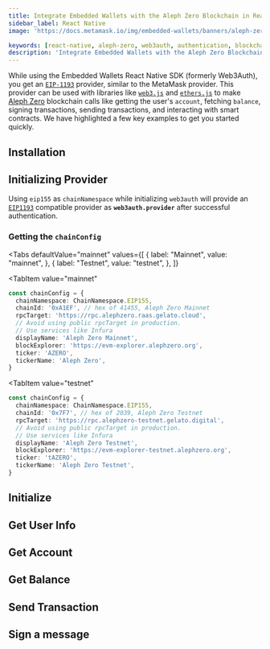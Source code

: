 ```yaml
---
title: Integrate Embedded Wallets with the Aleph Zero Blockchain in React Native
sidebar_label: React Native
image: 'https://docs.metamask.io/img/embedded-wallets/banners/aleph-zero.png'

keywords: [react-native, aleph-zero, web3auth, authentication, blockchain]
description: 'Integrate Embedded Wallets with the Aleph Zero Blockchain in React Native | Embedded Wallets'
---
```



<SEO
  title="Integrate Embedded Wallets with the Aleph Zero Blockchain in React Native"
  description="Integrate Embedded Wallets with the Aleph Zero Blockchain in React Native | Embedded Wallets"
  image="https://docs.metamask.io/img/embedded-wallets/banners/aleph-zero.png"
  slug="/embedded-wallets/connect-blockchain/evm/aleph-zero/react-native"
/>

While using the Embedded Wallets React Native SDK (formerly Web3Auth), you get an [`EIP-1193`](https://eips.ethereum.org/EIPS/eip-1193) provider, similar to the MetaMask provider. This provider can be used with libraries like [`web3.js`](https://web3js.readthedocs.io/en/v1.2.8/getting-started.html) and [`ethers.js`](https://docs.ethers.io/v5/getting-started/) to make [Aleph Zero](https://alephzero.org) blockchain calls like getting the user's `account`, fetching `balance`, signing transactions, sending transactions, and interacting with smart contracts. We have highlighted a few key examples to get you started quickly.

## Installation

<InstallationSnippet />

## Initializing Provider

Using `eip155` as `chainNamespace` while initializing `web3auth` will provide an [`EIP1193`](https://eips.ethereum.org/EIPS/eip-1193) compatible provider as **`web3auth.provider`** after successful authentication.

### Getting the `chainConfig`

<Tabs
 defaultValue="mainnet"
  values={[
    { label: "Mainnet", value: "mainnet", },
    { label: "Testnet", value: "testnet", },
  ]}
>
<TabItem
  value="mainnet"
>

```typescript
const chainConfig = {
  chainNamespace: ChainNamespace.EIP155,
  chainId: '0xA1EF', // hex of 41455, Aleph Zero Mainnet
  rpcTarget: 'https://rpc.alephzero.raas.gelato.cloud',
  // Avoid using public rpcTarget in production.
  // Use services like Infura
  displayName: 'Aleph Zero Mainnet',
  blockExplorer: 'https://evm-explorer.alephzero.org',
  ticker: 'AZERO',
  tickerName: 'Aleph Zero',
}
```

</TabItem>

<TabItem
  value="testnet"
>

```typescript
const chainConfig = {
  chainNamespace: ChainNamespace.EIP155,
  chainId: '0x7F7', // hex of 2039, Aleph Zero Testnet
  rpcTarget: 'https://rpc.alephzero-testnet.gelato.digital',
  // Avoid using public rpcTarget in production.
  // Use services like Infura
  displayName: 'Aleph Zero Testnet',
  blockExplorer: 'https://evm-explorer-testnet.alephzero.org',
  ticker: 'tAZERO',
  tickerName: 'Aleph Zero Testnet',
}
```

</TabItem>
</Tabs>

## Initialize

<InitialisationSnippet />

## Get User Info

<UserInfoSnippet />

## Get Account

<GetAccountSnippet />

## Get Balance

<GetBalanceSnippet />

## Send Transaction

<SendTransactionSnippet />

## Sign a message

<SignMessageSnippet />
